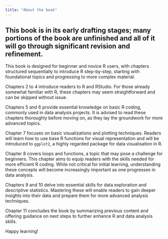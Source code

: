 ```yaml
---
title: "About the book"
---
```


::: callout-warning
## This book is in its early drafting stages; many portions of the book are unfinished and all of it will go through significant revision and refinement.
:::

This book is designed for beginner and novice R users, with chapters structured sequentially to introduce R step-by-step, starting with foundational topics and progressing to more complex material.

Chapters 2 to 4 introduce readers to R and RStudio. For those already somewhat familiar with R, these chapters may seem straightforward and can be skipped without issue.

Chapters 5 and 6 provide essential knowledge on basic R coding, commonly used in data analysis projects. It is advised to read these chapters thoroughly before moving on, as they lay the groundwork for more advanced topics.

Chapter 7 focuses on basic visualizations and plotting techniques. Readers will learn how to use base R functions for visual representation and will be introduced to `ggplot2`, a highly regarded package for data visualisation in R.

Chapter 8 covers loops and functions, a topic that may pose a challenge for beginners. This chapter aims to equip readers with the skills needed for more efficient R coding. While not critical for initial learning, understanding these concepts will become increasingly important as one progresses in data analysis.

Chapters 9 and 10 delve into essential skills for data exploration and descriptive statistics. Mastering these will enable readers to gain deeper insights into their data and prepare them for more advanced analysis techniques.

Chapter 11 concludes the book by summarizing previous content and offering guidance on next steps to further enhance R and data analysis skills.

Happy learning!
